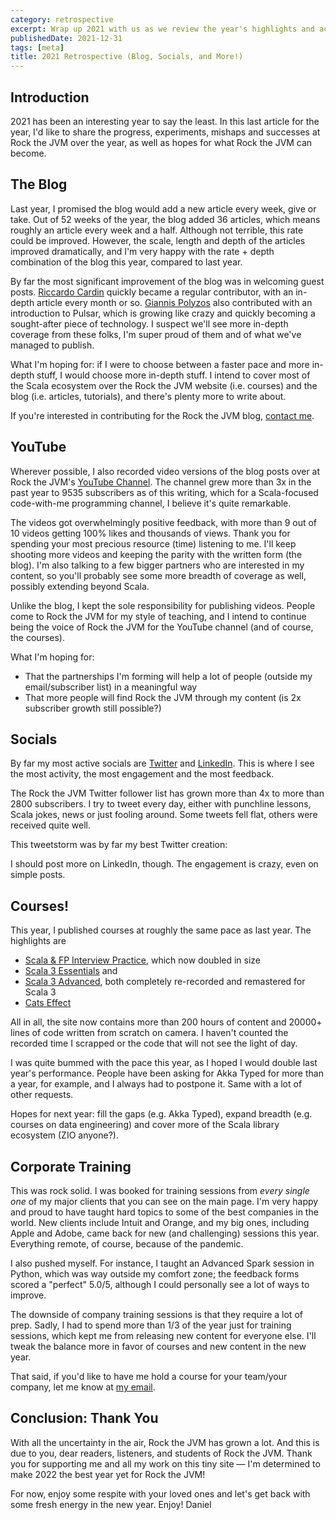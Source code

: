 ```yaml
---
category: retrospective
excerpt: Wrap up 2021 with us as we review the year's highlights and achievements at Rock the JVM
publishedDate: 2021-12-31
tags: [meta]
title: 2021 Retrospective (Blog, Socials, and More!)
---
```



## Introduction

2021 has been an interesting year to say the least. In this last article for the year, I'd like to share the progress, experiments, mishaps and successes at Rock the JVM over the year, as well as hopes for what Rock the JVM can become.

## The Blog

Last year, I promised the blog would add a new article every week, give or take. Out of 52 weeks of the year, the blog added 36 articles, which means roughly an article every week and a half. Although not terrible, this rate could be improved. However, the scale, length and depth of the articles improved dramatically, and I'm very happy with the rate + depth combination of the blog this year, compared to last year.

By far the most significant improvement of the blog was in welcoming guest posts. [Riccardo Cardin](/authors/riccardo-cardin) quickly became a regular contributor, with an in-depth article every month or so. [Giannis Polyzos](https://github.com/polyzos) also contributed with an introduction to Pulsar, which is growing like crazy and quickly becoming a sought-after piece of technology. I suspect we'll see more in-depth coverage from these folks, I'm super proud of them and of what we've managed to publish.

What I'm hoping for: if I were to choose between a faster pace and more in-depth stuff, I would choose more in-depth stuff. I intend to cover most of the Scala ecosystem over the Rock the JVM website (i.e. courses) and the blog (i.e. articles, tutorials), and there's plenty more to write about.

If you're interested in contributing for the Rock the JVM blog, <a href={site.socials.email.url} target="_blank" rel="noreferrer">contact me</a>.

## YouTube

Wherever possible, I also recorded video versions of the blog posts over at Rock the JVM's <a href={site.socials.youtube.url} target="_blank" rel="noreferrer">YouTube Channel</a>. The channel grew more than 3x in the past year to 9535 subscribers as of this writing, which for a Scala-focused code-with-me programming channel, I believe it's quite remarkable.

The videos got overwhelmingly positive feedback, with more than 9 out of 10 videos getting 100% likes and thousands of views. Thank you for spending your most precious resource (time) listening to me. I'll keep shooting more videos and keeping the parity with the written form (the blog). I'm also talking to a few bigger partners who are interested in my content, so you'll probably see some more breadth of coverage as well, possibly extending beyond Scala.

Unlike the blog, I kept the sole responsibility for publishing videos. People come to Rock the JVM for my style of teaching, and I intend to continue being the voice of Rock the JVM for the YouTube channel (and of course, the courses).

What I'm hoping for:

- That the partnerships I'm forming will help a lot of people (outside my email/subscriber list) in a meaningful way
- That more people will find Rock the JVM through my content (is 2x subscriber growth still possible?)

## Socials

By far my most active socials are <a href={site.socials.twitter.url} target="_blank" rel="noreferrer">Twitter</a> and <a href={site.socials.linkedin.url} target="_blank" rel="noreferrer">LinkedIn</a>. This is where I see the most activity, the most engagement and the most feedback.

The Rock the JVM Twitter follower list has grown more than 4x to more than 2800 subscribers. I try to tweet every day, either with punchline lessons, Scala jokes, news or just fooling around. Some tweets fell flat, others were received quite well.

This tweetstorm was by far my best Twitter creation:

<Tweet id="https://x.com/rockthejvm/status/1379695298365300736" />
<script async src="https://platform.twitter.com/widgets.js"></script>

I should post more on LinkedIn, though. The engagement is crazy, even on simple posts.

## Courses!

This year, I published courses at roughly the same pace as last year. The highlights are

- [Scala & FP Interview Practice](/courses/scala-and-functional-programming-interview-practice), which now doubled in size
- [Scala 3 Essentials](/courses/scala-essentials) and
- [Scala 3 Advanced](/courses/advanced-scala), both completely re-recorded and remastered for Scala 3
- [Cats Effect](/courses/cats-effect)

All in all, the site now contains more than 200 hours of content and 20000+ lines of code written from scratch on camera. I haven't counted the recorded time I scrapped or the code that will not see the light of day.

I was quite bummed with the pace this year, as I hoped I would double last year's performance. People have been asking for Akka Typed for more than a year, for example, and I always had to postpone it. Same with a lot of other requests.

Hopes for next year: fill the gaps (e.g. Akka Typed), expand breadth (e.g. courses on data engineering) and cover more of the Scala library ecosystem (ZIO anyone?).

## Corporate Training

This was rock solid. I was booked for training sessions from _every single one_ of my major clients that you can see on the main page. I'm very happy and proud to have taught hard topics to some of the best companies in the world. New clients include Intuit and Orange, and my big ones, including Apple and Adobe, came back for new (and challenging) sessions this year. Everything remote, of course, because of the pandemic.

I also pushed myself. For instance, I taught an Advanced Spark session in Python, which was way outside my comfort zone; the feedback forms scored a "perfect" 5.0/5, although I could personally see a lot of ways to improve.

The downside of company training sessions is that they require a lot of prep. Sadly, I had to spend more than 1/3 of the year just for training sessions, which kept me from releasing new content for everyone else. I'll tweak the balance more in favor of courses and new content in the new year.

That said, if you'd like to have me hold a course for your team/your company, let me know at <a href={site.socials.email.url} target="_blank" rel="noreferrer">my email</a>.

## Conclusion: Thank You

With all the uncertainty in the air, Rock the JVM has grown a lot. And this is due to you, dear readers, listeners, and students of Rock the JVM. Thank you for supporting me and all my work on this tiny site &mdash; I'm determined to make 2022 the best year yet for Rock the JVM!

For now, enjoy some respite with your loved ones and let's get back with some fresh energy in the new year.
Enjoy!
Daniel
